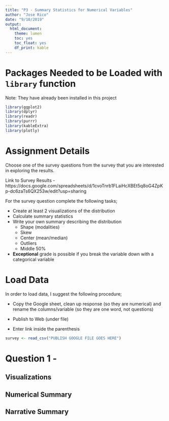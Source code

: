 ```yaml
---
title: "P3 - Summary Statistics for Numerical Variables"
author: "Jose Rico"
date: "9/10/2019"
output:
  html_document:
    theme: lumen
    toc: yes
    toc_float: yes
    df_print: kable
---
```


# Packages Needed to be Loaded with `library` function
Note: They have already been installed in this project
```r
library(ggplot2)
library(dplyr)
library(readr)
library(purrr)
library(kableExtra)
library(plotly)
```




# Assignment Details
Choose one of the survey questions from the survey that you are interested in exploring the results.

Link to Survey Results - https://docs.google.com/spreadsheets/d/1cvoTnrb1FLaiHcXBEt5q8oG4ZpKp-dc6zaTs6QX253w/edit?usp=sharing

For the survey question complete the following tasks;

* Create at least 2 visualizations of the distribution
* Calculate summary statistics
* Write your own summary describing the distribution
  + Shape (modalities)
  + Skew
  + Center (mean/median)
  + Outliers
  + Middle 50%
* **Exceptional** grade is possible if you break the variable down with a categorical variable

# Load Data
In order to load data, I suggest the following procedure;  

* Copy the Google sheet, clean up response (so they are numerical) and rename the columns/variable
(so they are one word, not questions)  

* Publish to Web (under file)  

* Enter link inside the parenthesis

```r
survey <- read_csv("PUBLISH GOOGLE FILE GOES HERE")
```

# Question 1 - 

## Visualizations

## Numerical Summary

## Narrative Summary


